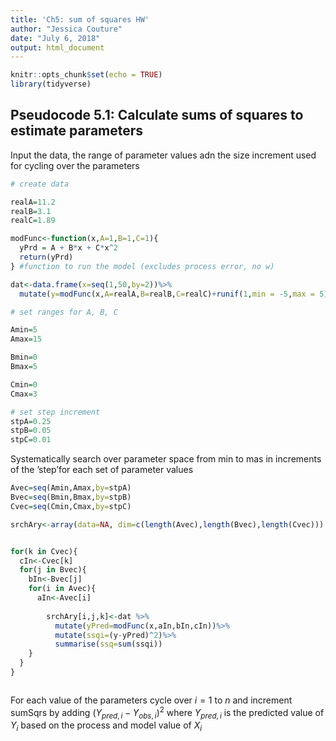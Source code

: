 ```yaml
---
title: 'Ch5: sum of squares HW'
author: "Jessica Couture"
date: "July 6, 2018"
output: html_document
---
```


```r
knitr::opts_chunk$set(echo = TRUE)
library(tidyverse)
```

## Pseudocode 5.1: Calculate sums of squares to estimate parameters

Input the data, the range of parameter values adn the size increment used for cycling over the parameters

```r
# create data

realA=11.2
realB=3.1
realC=1.89

modFunc<-function(x,A=1,B=1,C=1){
  yPrd = A + B*x + C*x^2
  return(yPrd)
} #function to run the model (excludes process error, no w)

dat<-data.frame(x=seq(1,50,by=2))%>%
  mutate(y=modFunc(x,A=realA,B=realB,C=realC)+runif(1,min = -5,max = 5)) # create "observed Y" by running the model with "real" values and adding in random values for w

# set ranges for A, B, C

Amin=5
Amax=15

Bmin=0
Bmax=5

Cmin=0
Cmax=3

# set step increment
stpA=0.25
stpB=0.05
stpC=0.01

```

Systematically search over parameter space from min to mas in increments of the 'step'for each set of parameter values

```r

Avec=seq(Amin,Amax,by=stpA)
Bvec=seq(Bmin,Bmax,by=stpB)
Cvec=seq(Cmin,Cmax,by=stpC)

srchAry<-array(data=NA, dim=c(length(Avec),length(Bvec),length(Cvec)))


for(k in Cvec){
  cIn<-Cvec[k]
  for(j in Bvec){
    bIn<-Bvec[j]
    for(i in Avec){
      aIn<-Avec[i]
      
        srchAry[i,j,k]<-dat %>%
          mutate(yPred=modFunc(x,aIn,bIn,cIn))%>%
          mutate(ssqi=(y-yPred)^2)%>%
          summarise(ssq=sum(ssqi))
    }
  }
}



```

For each value of the parameters cycle over $i=1$ to $n$ and increment sumSqrs by adding $(Y_{pred,i}-Y_{obs,i})^2$ where $Y_{pred,i}$ is the predicted value of $Y_{i}$ based on the process and model value of $X_i$ 